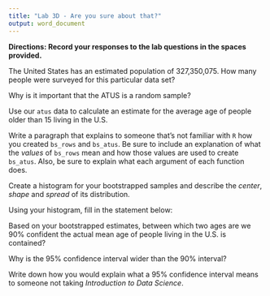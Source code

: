 ```yaml
---
title: "Lab 3D - Are you sure about that?"
output: word_document
---
```



**Directions: Record your responses to the lab questions in the spaces provided.**

\newline

The United States has an estimated population of 327,350,075. How many people were surveyed for this particular data set?

\newline

\newline

\newline

Why is it important that the ATUS is a random sample?

\newline

\newline

\newline

Use our `atus` data to calculate an estimate for the average age of people older than 15 living in the U.S.

\newline

\newline

\newline

Write a paragraph that explains to someone that's not familiar with `R` how you created `bs_rows` and `bs_atus`. Be sure to include an explanation of what the _values_ of `bs_rows` mean and how those values are used to create `bs_atus`. Also, be sure to explain what each argument of each function does.

\newline

\newline

\newline

Create a histogram for your bootstrapped samples and describe the _center_, _shape_ and _spread_ of its distribution.

\newline

\newline

\newline

Using your histogram, fill in the statement below:

\newline

\newline

\newline

Based on your bootstrapped estimates, between which two ages are we 90% confident the actual mean age of people living in the U.S. is contained?

\newline

\newline

\newline

Why is the 95% confidence interval wider than the 90% interval?

\newline

\newline

\newline

Write down how you would explain what a 95% confidence interval means to someone not taking _Introduction to Data Science_.
